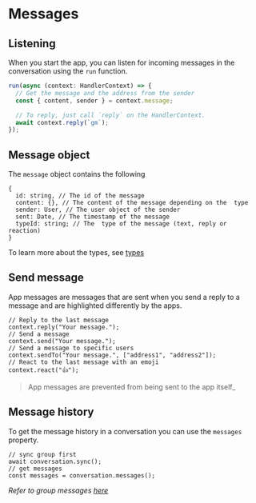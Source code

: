 # Messages

## Listening

When you start the app, you can listen for incoming messages in the conversation using the `run` function.

```jsx [src/index.ts]
run(async (context: HandlerContext) => {
  // Get the message and the address from the sender
  const { content, sender } = context.message;

  // To reply, just call `reply` on the HandlerContext.
  await context.reply(`gm`);
});
```

## Message object

The `message` object contains the following

```tsx
{
  id: string, // The id of the message
  content: {}, // The content of the message depending on the  type
  sender: User, // The user object of the sender
  sent: Date, // The timestamp of the message
  typeId: string; // The  type of the message (text, reply or reaction)
}
```

To learn more about the types, see [types](/concepts/messages/text)

## Send message

App messages are messages that are sent when you send a reply to a message and are highlighted differently by the apps.

```tsx
// Reply to the last message
context.reply("Your message.");
// Send a message
context.send("Your message.");
// Send a message to specific users
context.sendTo("Your message.", ["address1", "address2"]);
// React to the last message with an emoji
context.react("👍");
```

> App messages are prevented from being sent to the app itself\_

## Message history

To get the message history in a conversation you can use the `messages` property.

```tsx
// sync group first
await conversation.sync();
// get messages
const messages = conversation.messages();
```

_Refer to group messages [here](/concepts/groups)_
